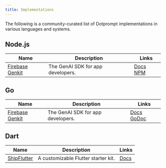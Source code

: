 ```yaml
---
title: Implementations
---
```


The following is a community-curated list of Dotprompt implementations in various languages and systems.

## Node.js

| Name | Description | Links |
| --- | --- | --- |
| [Firebase Genkit](https://github.com/firebase/genkit) | The GenAI SDK for app developers. | [Docs](https://firebase.google.com/docs/genkit) [NPM](https://npmjs.com/packages/genkit) |

## Go

| Name | Description | Links |
| --- | --- | --- |
| [Firebase Genkit](https://github.com/firebase/genkit) | The GenAI SDK for app developers. | [Docs](https://firebase.google.com/docs/genkit) [GoDoc](https://pkg.go.dev/github.com/firebase/genkit/go/genkit) |

## Dart

| Name | Description | Links |
| --- | --- | --- |
| [ShipFlutter](https://shipflutter.com/) | A customizable Flutter starter kit. | [Docs](https://shipflutter.com/docs/ai/vertex/) |